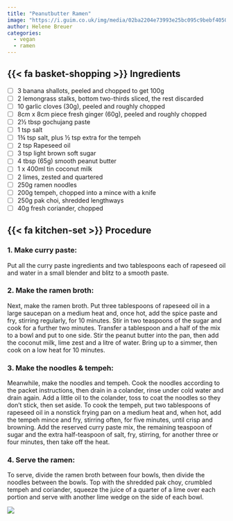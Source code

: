 ---
title: "Peanutbutter Ramen"
image: "https://i.guim.co.uk/img/media/02ba2204e73993e25bc095c9bebf405057cace50/0_0_3573_4214/master/3573.jpg?width=1140&dpr=2&s=none"
author: Helene Breuer
categories:
  - vegan
  - ramen
---

## {{< fa basket-shopping >}} Ingredients

- [ ] 3 banana shallots, peeled and chopped to get 100g
- [ ] 2 lemongrass stalks, bottom two-thirds sliced, the rest discarded
- [ ] 10 garlic cloves (30g), peeled and roughly chopped
- [ ] 8cm x 8cm piece fresh ginger (60g), peeled and roughly chopped
- [ ] 2½ tbsp gochujang paste
- [ ] 1 tsp salt
- [ ] 1¾ tsp salt, plus ½ tsp extra for the tempeh
- [ ] 2 tsp Rapeseed oil
- [ ] 3 tsp light brown soft sugar
- [ ] 4 tbsp (65g) smooth peanut butter
- [ ] 1 x 400ml tin coconut milk
- [ ] 2 limes, zested and quartered
- [ ] 250g ramen noodles
- [ ] 200g tempeh, chopped into a mince with a knife
- [ ] 250g pak choi, shredded lengthways
- [ ] 40g fresh coriander, chopped

## {{< fa kitchen-set >}} Procedure

### 1. Make curry paste:

Put all the curry paste ingredients and two tablespoons each of rapeseed oil and water in a small blender and blitz to a smooth paste.

### 2. Make the ramen broth:

Next, make the ramen broth. Put three tablespoons of rapeseed oil in a large saucepan on a medium heat and, once hot, add the spice paste and fry, stirring regularly, for 10 minutes.
Stir in two teaspoons of the sugar and cook for a further two minutes. Transfer a tablespoon and a half of the mix to a bowl and put to one side.
Stir the peanut butter into the pan, then add the coconut milk, lime zest and a litre of water. Bring up to a simmer, then cook on a low heat for 10 minutes.

### 3. Make the noodles & tempeh:

Meanwhile, make the noodles and tempeh. Cook the noodles according to the packet instructions, then drain in a colander, rinse under cold water and drain again.
Add a little oil to the colander, toss to coat the noodles so they don’t stick, then set aside.
To cook the tempeh, put two tablespoons of rapeseed oil in a nonstick frying pan on a medium heat and, when hot, add the tempeh mince and fry, stirring often, for five minutes, until crisp and browning.
Add the reserved curry paste mix, the remaining teaspoon of sugar and the extra half-teaspoon of salt, fry, stirring, for another three or four minutes, then take off the heat.

### 4. Serve the ramen:

To serve, divide the ramen broth between four bowls, then divide the noodles between the bowls.
Top with the shredded pak choy, crumbled tempeh and coriander, squeeze the juice of a quarter of a lime over each portion and serve with another lime wedge on the side of each bowl.

![](https://www.theguardian.com/food/2024/mar/09/vegan-peanut-butter-ramen-recipe-meera-sodha)
